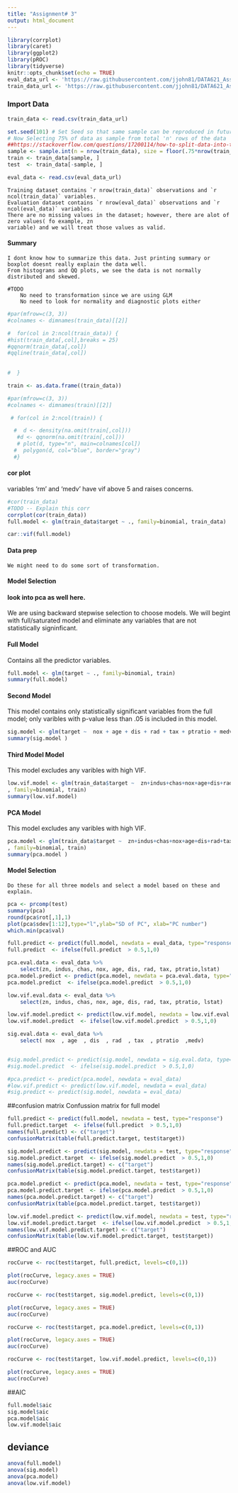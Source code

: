 ```yaml
---
title: "Assignment# 3"
output: html_document
---
```


```r
library(corrplot)
library(caret)
library(ggplot2)
library(pROC)
library(tidyverse)
knitr::opts_chunk$set(echo = TRUE)
eval_data_url <- 'https://raw.githubusercontent.com/jjohn81/DATA621_Assignment_3/master/crime-evaluation-data_modified.csv'
train_data_url <- 'https://raw.githubusercontent.com/jjohn81/DATA621_Assignment_3/master/crime-training-data_modified.csv'
```

### Import Data


```r
train_data <- read.csv(train_data_url)

set.seed(101) # Set Seed so that same sample can be reproduced in future also
# Now Selecting 75% of data as sample from total 'n' rows of the data 
##https://stackoverflow.com/questions/17200114/how-to-split-data-into-training-testing-sets-using-sample-function
sample <- sample.int(n = nrow(train_data), size = floor(.75*nrow(train_data)), replace = F)
train <- train_data[sample, ]
test  <- train_data[-sample, ]

eval_data <- read.csv(eval_data_url)

```
  
    Training dataset contains `r nrow(train_data)` observations and `r ncol(train_data)` variables.
    Evaluation dataset contains `r nrow(eval_data)` observations and `r ncol(eval_data)` variables.
    There are no missing values in the dataset; however, there are alot of zero values( fo example, zn         
    variable) and we will treat those values as valid.

#### Summary 
    I dont know how to summarize this data. Just printing summary or boxplot doesnt really explain the data well. 
    From histograms and QQ plots, we see the data is not normally distributed and skewed.  
    
    #TODO
        No need to transformation since we are using GLM 
        No need to look for normality and diagnostic plots either
    

```r
 

#par(mfrow=c(3, 3))
#colnames <- dimnames(train_data)[[2]]

#  for(col in 2:ncol(train_data)) {
#hist(train_data[,col],breaks = 25)
#qqnorm(train_data[,col])
#qqline(train_data[,col])
    
    
#  }

```

```r
train <- as.data.frame((train_data))

#par(mfrow=c(3, 3))
#colnames <- dimnames(train)[[2]]

 # for(col in 2:ncol(train)) {

  #  d <- density(na.omit(train[,col]))
   #d <- qqnorm(na.omit(train[,col]))
   # plot(d, type="n", main=colnames[col])
  #  polygon(d, col="blue", border="gray")
  #}
```

#### cor plot
variables 'rm' and 'medv'  have vif above 5 and raises concerns. 
```r
#cor(train_data)
#TODO -- Explain this corr 
corrplot(cor(train_data))
full.model <- glm(train_data$target ~ ., family=binomial, train_data)

car::vif(full.model)
```


#### Data prep

    We might need to do some sort of transformation. 
    
    
#### Model Selection
#### look into pca as well here. 
We are using backward stepwise selection to choose models. We will begint with full/saturated model and eliminate any variables that are not statistically signinficant. 

#### Full Model

  Contains all the predictor variables.

```r
full.model <- glm(target ~ ., family=binomial, train)
summary(full.model)

```
#### Second Model
   This model contains only statistically significant variables from the full model; only varibles with p-value less than  .05 is included in this model. 

```r
sig.model <- glm(target ~  nox + age + dis + rad + tax + ptratio + medv ,data=train, family=binomial)
summary(sig.model )

```

#### Third Model Model
   This model excludes any varibles with high VIF.
```r
low.vif.model <- glm(train_data$target ~  zn+indus+chas+nox+age+dis+rad+tax+ptratio+lstat     
, family=binomial, train)
summary(low.vif.model)

```
#### PCA Model
 This model excludes any varibles with high VIF.
```r
pca.model <- glm(train_data$target ~  zn+indus+chas+nox+age+dis+rad+tax+ptratio+lstat     
, family=binomial, train)
summary(pca.model )

```

#### Model Selection
    Do these for all three models and select a model based on these and explain.
```r
pca <- prcomp(test)
summary(pca)
round(pca$rot[,1],1)
plot(pca$sdev[1:12],type="l",ylab="SD of PC", xlab="PC number")
which.min(pca$val)
```
```r
full.predict <- predict(full.model, newdata = eval_data, type="response")
full.predict  <- ifelse(full.predict  > 0.5,1,0)

pca.eval.data <- eval_data %>% 
    select(zn, indus, chas, nox, age, dis, rad, tax, ptratio,lstat)
pca.model.predict <- predict(pca.model, newdata = pca.eval.data, type="response")
pca.model.predict  <- ifelse(pca.model.predict  > 0.5,1,0)

low.vif.eval.data <- eval_data %>% 
    select(zn, indus, chas, nox, age, dis, rad, tax, ptratio, lstat)

low.vif.model.predict <- predict(low.vif.model, newdata = low.vif.eval.data, type="response")
low.vif.model.predict  <- ifelse(low.vif.model.predict  > 0.5,1,0)

sig.eval.data <- eval_data %>% 
    select( nox  , age  , dis  , rad  , tax  , ptratio  ,medv)


#sig.model.predict <- predict(sig.model, newdata = sig.eval.data, type="response")
#sig.model.predict  <- ifelse(sig.model.predict  > 0.5,1,0)

#pca.predict <- predict(pca.model, newdata = eval_data)
#low.vif.predict <- predict(low.vif.model, newdata = eval_data)
#sig.predict <- predict(sig.model, newdata = eval_data)


```
##confusion matrix
Confussion matrix for full model
```r
full.predict <- predict(full.model, newdata = test, type="response")
full.predict.target  <- ifelse(full.predict  > 0.5,1,0)
names(full.predict) <- c("target")
confusionMatrix(table(full.predict.target, test$target))

```

```r
sig.model.predict <- predict(sig.model, newdata = test, type="response")
sig.model.predict.target  <- ifelse(sig.model.predict  > 0.5,1,0)
names(sig.model.predict.target) <- c("target")
confusionMatrix(table(sig.model.predict.target, test$target))

```
```r
pca.model.predict <- predict(pca.model, newdata = test, type="response")
pca.model.predict.target  <- ifelse(pca.model.predict  > 0.5,1,0)
names(pca.model.predict.target) <- c("target")
confusionMatrix(table(pca.model.predict.target, test$target))

```

```r
low.vif.model.predict <- predict(low.vif.model, newdata = test, type="response")
low.vif.model.predict.target  <- ifelse(low.vif.model.predict  > 0.5,1,0)
names(low.vif.model.predict.target) <- c("target")
confusionMatrix(table(low.vif.model.predict.target, test$target))

```
##ROC and AUC
```r
rocCurve <- roc(test$target, full.predict, levels=c(0,1))

plot(rocCurve, legacy.axes = TRUE)
auc(rocCurve)
```
```r
rocCurve <- roc(test$target, sig.model.predict, levels=c(0,1))

plot(rocCurve, legacy.axes = TRUE)
auc(rocCurve)
```

```r
rocCurve <- roc(test$target, pca.model.predict, levels=c(0,1))

plot(rocCurve, legacy.axes = TRUE)
auc(rocCurve)
```

```r
rocCurve <- roc(test$target, low.vif.model.predict, levels=c(0,1))

plot(rocCurve, legacy.axes = TRUE)
auc(rocCurve)
```

##AIC 
```r
full.model$aic
sig.model$aic
pca.model$aic
low.vif.model$aic
```
## deviance
```r
anova(full.model)
anova(sig.model)
anova(pca.model)
anova(low.vif.model)
```

